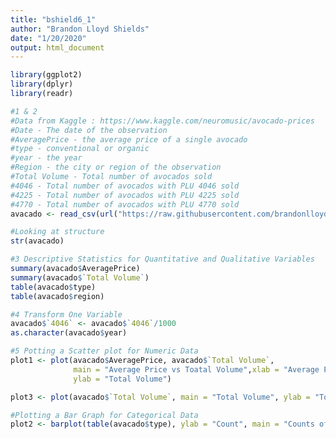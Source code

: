 ```yaml
---
title: "bshield6_1"
author: "Brandon Lloyd Shields"
date: "1/20/2020"
output: html_document
---
```


```r
library(ggplot2)
library(dplyr)
library(readr)
```

```r
#1 & 2
#Data from Kaggle : https://www.kaggle.com/neuromusic/avocado-prices
#Date - The date of the observation
#AveragePrice - the average price of a single avocado
#type - conventional or organic
#year - the year
#Region - the city or region of the observation
#Total Volume - Total number of avocados sold
#4046 - Total number of avocados with PLU 4046 sold
#4225 - Total number of avocados with PLU 4225 sold
#4770 - Total number of avocados with PLU 4770 sold
avacado <- read_csv(url("https://raw.githubusercontent.com/brandonlloydshields/64060_001/master/avocado.csv"))

#Looking at structure
str(avacado)
```

```r
#3 Descriptive Statistics for Quantitative and Qualitative Variables
summary(avacado$AveragePrice)
summary(avacado$`Total Volume`)
table(avacado$type)
table(avacado$region)
```

```r
#4 Transform One Variable
avacado$`4046` <- avacado$`4046`/1000
as.character(avacado$year)
```

```r
#5 Potting a Scatter plot for Numeric Data
plot1 <- plot(avacado$AveragePrice, avacado$`Total Volume`, 
              main = "Average Price vs Toatal Volume",xlab = "Average Price", 
              ylab = "Total Volume")
```
```r
plot3 <- plot(avacado$`Total Volume`, main = "Total Volume", ylab = "Total Volume")


```

```r
#Plotting a Bar Graph for Categorical Data
plot2 <- barplot(table(avacado$type), ylab = "Count", main = "Counts of Organic and Conventional Observations")
```


